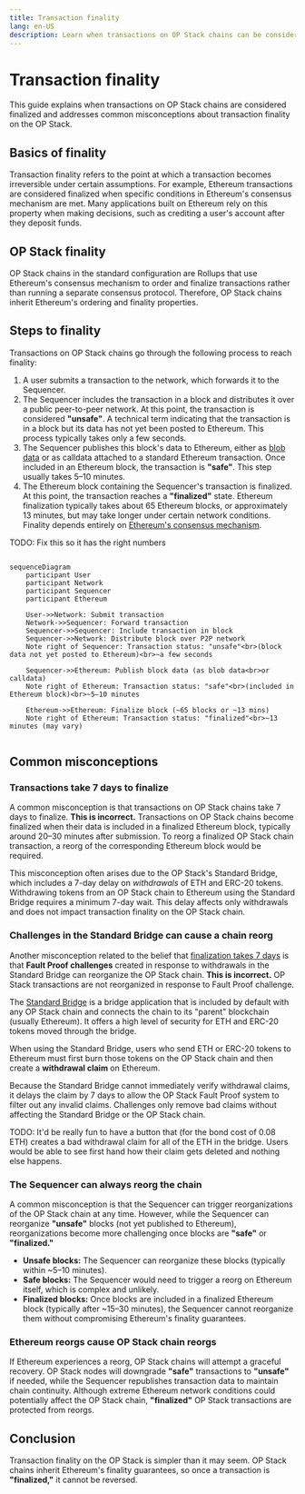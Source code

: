 ```yaml
---
title: Transaction finality
lang: en-US
description: Learn when transactions on OP Stack chains can be considered finalized.
---
```



# Transaction finality

This guide explains when transactions on OP Stack chains are considered finalized and addresses common misconceptions about transaction finality on the OP Stack.

## Basics of finality

Transaction finality refers to the point at which a transaction becomes irreversible under certain assumptions. For example, Ethereum transactions are considered finalized when specific conditions in Ethereum's consensus mechanism are met. Many applications built on Ethereum rely on this property when making decisions, such as crediting a user's account after they deposit funds.

## OP Stack finality

OP Stack chains in the standard configuration are Rollups that use Ethereum's consensus mechanism to order and finalize transactions rather than running a separate consensus protocol. Therefore, OP Stack chains inherit Ethereum's ordering and finality properties.

## Steps to finality

Transactions on OP Stack chains go through the following process to reach finality:

1.  A user submits a transaction to the network, which forwards it to the Sequencer.
2.  The Sequencer includes the transaction in a block and distributes it over a public peer-to-peer network. At this point, the transaction is considered **"unsafe"**. A technical term indicating that the transaction is in a block but its data has not yet been posted to Ethereum. This process typically takes only a few seconds.
3.  The Sequencer publishes this block's data to Ethereum, either as [blob data](https://www.eip4844.com/) or as calldata attached to a standard Ethereum transaction. Once included in an Ethereum block, the transaction is **"safe"**. This step usually takes 5–10 minutes.
4.  The Ethereum block containing the Sequencer's transaction is finalized. At this point, the transaction reaches a **"finalized"** state. Ethereum finalization typically takes about 65 Ethereum blocks, or approximately 13 minutes, but may take longer under certain network conditions. Finality depends entirely on [Ethereum's consensus mechanism](https://ethereum.org/en/developers/docs/consensus-mechanisms/pos/#finality).

TODO: Fix this so it has the right numbers

```mermaid

sequenceDiagram
    participant User
    participant Network
    participant Sequencer
    participant Ethereum

    User->>Network: Submit transaction
    Network->>Sequencer: Forward transaction
    Sequencer->>Sequencer: Include transaction in block
    Sequencer->>Network: Distribute block over P2P network
    Note right of Sequencer: Transaction status: "unsafe"<br>(block data not yet posted to Ethereum)<br>~a few seconds

    Sequencer->>Ethereum: Publish block data (as blob data<br>or calldata)
    Note right of Ethereum: Transaction status: "safe"<br>(included in Ethereum block)<br>~5–10 minutes

    Ethereum->>Ethereum: Finalize block (~65 blocks or ~13 mins)
    Note right of Ethereum: Transaction status: "finalized"<br>~13 minutes (may vary)


```
## Common misconceptions

### Transactions take 7 days to finalize

A common misconception is that transactions on OP Stack chains take 7 days to finalize. **This is incorrect.** Transactions on OP Stack chains become finalized when their data is included in a finalized Ethereum block, typically around 20–30 minutes after submission. To reorg a finalized OP Stack chain transaction, a reorg of the corresponding Ethereum block would be required.

This misconception often arises due to the OP Stack's Standard Bridge, which includes a 7-day delay on *withdrawals* of ETH and ERC-20 tokens. Withdrawing tokens from an OP Stack chain to Ethereum using the Standard Bridge requires a minimum 7-day wait. This delay affects only withdrawals and does not impact transaction finality on the OP Stack chain.

### Challenges in the Standard Bridge can cause a chain reorg

Another misconception related to the belief that [finalization takes 7 days](#misconception-transactions-take-7-days-to-finalize) is that **Fault Proof challenges** created in response to withdrawals in the Standard Bridge can reorganize the OP Stack chain. **This is incorrect.** OP Stack transactions are not reorganized in response to Fault Proof challenge.

The [Standard Bridge](/builders/app-developers/bridging/standard-bridge) is a bridge application that is included by default with any OP Stack chain and connects the chain to its "parent" blockchain (usually Ethereum). It offers a high level of security for ETH and ERC-20 tokens moved through the bridge.

When using the Standard Bridge, users who send ETH or ERC-20 tokens to Ethereum must first burn those tokens on the OP Stack chain and then create a **withdrawal claim** on Ethereum.

Because the Standard Bridge cannot immediately verify withdrawal claims, it delays the claim by 7 days to allow the OP Stack Fault Proof system to filter out any invalid claims. Challenges only remove bad claims without affecting the Standard Bridge or the OP Stack chain.

TODO: It'd be really fun to have a button that (for the bond cost of 0.08 ETH) creates a bad withdrawal claim for all of the ETH in the bridge. Users would be able to see first hand how their claim gets deleted and nothing else happens.

### The Sequencer can always reorg the chain

A common misconception is that the Sequencer can trigger reorganizations of the OP Stack chain at any time. However, while the Sequencer can reorganize **"unsafe"** blocks (not yet published to Ethereum), reorganizations become more challenging once blocks are **"safe"** or **"finalized."**

*   **Unsafe blocks:** The Sequencer can reorganize these blocks (typically within \~5–10 minutes).
*   **Safe blocks:** The Sequencer would need to trigger a reorg on Ethereum itself, which is complex and unlikely.
*   **Finalized blocks:** Once blocks are included in a finalized Ethereum block (typically after \~15–30 minutes), the Sequencer cannot reorganize them without compromising Ethereum's finality guarantees.

### Ethereum reorgs cause OP Stack chain reorgs

If Ethereum experiences a reorg, OP Stack chains will attempt a graceful recovery. OP Stack nodes will downgrade **"safe"** transactions to **"unsafe"** if needed, while the Sequencer republishes transaction data to maintain chain continuity. Although extreme Ethereum network conditions could potentially affect the OP Stack chain, **"finalized"** OP Stack transactions are protected from reorgs.

## Conclusion

Transaction finality on the OP Stack is simpler than it may seem. OP Stack chains inherit Ethereum's finality guarantees, so once a transaction is **"finalized,"** it cannot be reversed.
